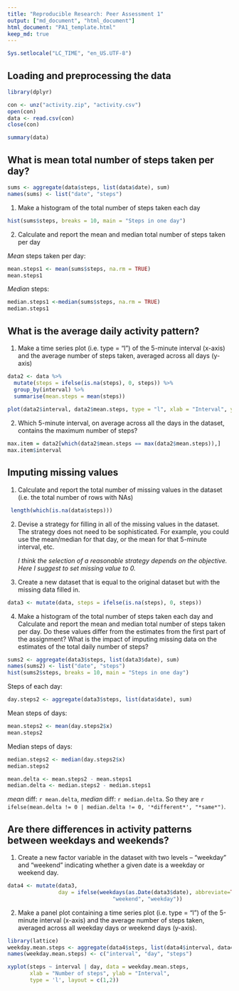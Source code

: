 ```yaml
---
title: "Reproducible Research: Peer Assessment 1"
output: ["md_document", "html_document"]
html_document: "PA1_template.html"
keep_md: true
---
```


```r
Sys.setlocale("LC_TIME", "en_US.UTF-8")
```

## Loading and preprocessing the data


```r
library(dplyr)

con <- unz("activity.zip", "activity.csv")
open(con)
data <- read.csv(con)
close(con)

summary(data)
```



## What is mean total number of steps taken per day?
```r
sums <- aggregate(data$steps, list(data$date), sum)
names(sums) <- list("date", "steps")
```

1. Make a histogram of the total number of steps taken each day

```r
hist(sums$steps, breaks = 10, main = "Steps in one day")
```

2. Calculate and report the mean and median total number of steps taken per day

*Mean* steps taken per day: 
```r
mean.steps1 <- mean(sums$steps, na.rm = TRUE)
mean.steps1
```

*Median* steps:
```r
median.steps1 <-median(sums$steps, na.rm = TRUE)
median.steps1
```

## What is the average daily activity pattern?
1. Make a time series plot (i.e. type = "l") of the 5-minute interval (x-axis) and the average number of steps taken, averaged across all days (y-axis)

```r
data2 <- data %>%
  mutate(steps = ifelse(is.na(steps), 0, steps)) %>%
  group_by(interval) %>%
  summarise(mean.steps = mean(steps))
  
plot(data2$interval, data2$mean.steps, type = "l", xlab = "Interval", ylab = "Steps", main = "Average number of steps")
```

2. Which 5-minute interval, on average across all the days in the dataset, contains the maximum number of steps?
```r
max.item = data2[which(data2$mean.steps == max(data2$mean.steps)),]
max.item$interval
```

## Imputing missing values

1. Calculate and report the total number of missing values in the dataset
(i.e. the total number of rows with NAs)
```r
 length(which(is.na(data$steps)))
```

2. Devise a strategy for filling in all of the missing values in the dataset. The strategy does not need to be sophisticated. For example, you could use the mean/median for that day, or the mean for that 5-minute interval, etc.

    *I think the selection of a reasonable strategy depends on the objective. Here I suggest to set missing value to 0.*

3. Create a new dataset that is equal to the original dataset but with the missing data filled in.
```r
data3 <- mutate(data, steps = ifelse(is.na(steps), 0, steps))
```

4. Make a histogram of the total number of steps taken each day and Calculate and report the mean and median total number of steps taken per day. Do these values differ from the estimates from the first part of the assignment? What is the impact of imputing missing data on the estimates of the total daily number of steps?

```r
sums2 <- aggregate(data3$steps, list(data3$date), sum)
names(sums2) <- list("date", "steps")
hist(sums2$steps, breaks = 10, main = "Steps in one day")
```

Steps of each day:
```r
day.steps2 <- aggregate(data3$steps, list(data$date), sum)
```
Mean steps of days:
```r
mean.steps2 <- mean(day.steps2$x)
mean.steps2
```

Median steps of days:
```r
median.steps2 <- median(day.steps2$x)
median.steps2
```

```r
mean.delta <- mean.steps2 - mean.steps1
median.delta <- median.steps2 - median.steps1
```

*mean* diff: `r mean.delta`, *median* diff: `r median.delta`. So they are `r ifelse(mean.delta != 0 | median.delta != 0, '*different*', "*same*")`. 


## Are there differences in activity patterns between weekdays and weekends?

1. Create a new factor variable in the dataset with two levels – “weekday” and “weekend” indicating whether a given date is a weekday or weekend day.

```r
data4 <- mutate(data3, 
                day = ifelse(weekdays(as.Date(data3$date), abbreviate=TRUE) %in% c('Sat', 'Sun'),
                                 "weekend", "weekday"))
```

2. Make a panel plot containing a time series plot (i.e. type = "l") of the 5-minute interval (x-axis) and the average number of steps taken, averaged across all weekday days or weekend days (y-axis).

```r
library(lattice)
weekday.mean.steps <- aggregate(data4$steps, list(data4$interval, data4$day), mean)
names(weekday.mean.steps) <- c("interval", "day", "steps")

xyplot(steps ~ interval | day, data = weekday.mean.steps, 
       xlab = "Number of steps", ylab = "Interval",
       type = 'l', layout = c(1,2))
```
